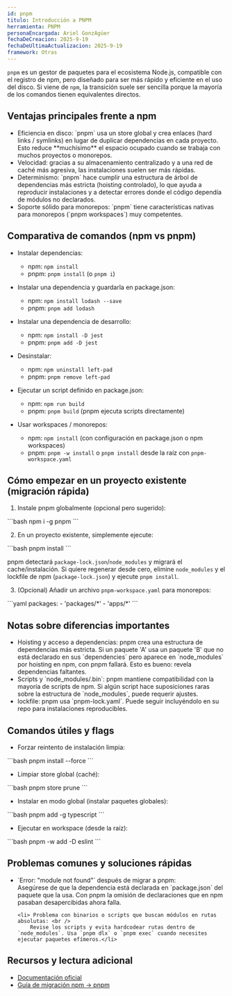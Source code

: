 ```yaml
---
id: pnpm
titulo: Introducción a PNPM
herramienta: PNPM
personaEncargada: Ariel GonzAgüer
fechaDeCreacion: 2025-9-19
fechaDeUltimaActualizacion: 2025-9-19
framework: Otras
---
```


`pnpm` es un gestor de paquetes para el ecosistema Node.js, compatible con el registro de npm, pero diseñado para ser más rápido y eficiente en el uso del disco. Si viene de `npm`, la transición suele ser sencilla porque la mayoría de los comandos tienen equivalentes directos.

## Ventajas principales frente a npm

<ul class="centered-list">
	<li>Eficiencia en disco: `pnpm` usa un store global y crea enlaces (hard links / symlinks) en lugar de duplicar dependencias en cada proyecto. Esto reduce **muchísimo** el espacio ocupado cuando se trabaja con muchos proyectos o monorepos.</li>
	<li>Velocidad: gracias a su almacenamiento centralizado y a una red de caché más agresiva, las instalaciones suelen ser más rápidas.</li>
	<li>Determinismo: `pnpm` hace cumplir una estructura de árbol de dependencias más estricta (hoisting controlado), lo que ayuda a reproducir instalaciones y a detectar errores donde el código dependía de módulos no declarados.</li>
	<li>Soporte sólido para monorepos: `pnpm` tiene características nativas para monorepos (`pnpm workspaces`) muy competentes.</li>
</ul>

## Comparativa de comandos (npm vs pnpm)

- Instalar dependencias:

	- npm: `npm install`
	- pnpm: `pnpm install` (o `pnpm i`)

- Instalar una dependencia y guardarla en package.json:

	- npm: `npm install lodash --save`
	- pnpm: `pnpm add lodash`

- Instalar una dependencia de desarrollo:

	- npm: `npm install -D jest`
	- pnpm: `pnpm add -D jest`

- Desinstalar:

	- npm: `npm uninstall left-pad`
	- pnpm: `pnpm remove left-pad`

- Ejecutar un script definido en package.json:

	- npm: `npm run build`
	- pnpm: `pnpm build` (pnpm ejecuta scripts directamente)

- Usar workspaces / monorepos:

	- npm: `npm install` (con configuración en package.json o npm workspaces)
	- pnpm: `pnpm -w install` o `pnpm install` desde la raíz con `pnpm-workspace.yaml`

## Cómo empezar en un proyecto existente (migración rápida)

1. Instale pnpm globalmente (opcional pero sugerido):

<div className="bloqueCodigo">
```bash
npm i -g pnpm
```
</div>

2. En un proyecto existente, simplemente ejecute:

<div className="bloqueCodigo">
```bash
pnpm install
```
</div>

pnpm detectará `package-lock.json`/`node_modules` y migrará el cache/instalación. Si quiere regenerar desde cero, elimine `node_modules` y el lockfile de npm (`package-lock.json`) y ejecute `pnpm install`.

3. (Opcional) Añadir un archivo `pnpm-workspace.yaml` para monorepos:

<div className="bloqueCodigo">
```yaml
packages:
	- 'packages/*'
	- 'apps/*'
```
</div>

## Notas sobre diferencias importantes

<ul class="centered-list">
	<li>Hoisting y acceso a dependencias: pnpm crea una estructura de dependencias más estricta. Si un paquete 'A' usa un paquete 'B' que no está declarado en sus `dependencies` pero aparece en `node_modules` por hoisting en npm, con pnpm fallará. Esto es bueno: revela dependencias faltantes.</li>
	<li>Scripts y `node_modules/.bin`: pnpm mantiene compatibilidad con la mayoría de scripts de npm. Si algún script hace suposiciones raras sobre la estructura de `node_modules`, puede requerir ajustes.</li>
	<li>lockfile: pnpm usa `pnpm-lock.yaml`. Puede seguir incluyéndolo en su repo para instalaciones reproducibles.</li>
</ul>

## Comandos útiles y flags

- Forzar reintento de instalación limpia:
<div className="bloqueCodigo">
```bash
pnpm install --force
```
</div>

- Limpiar store global (caché):
<div className="bloqueCodigo">
```bash
pnpm store prune
```
</div>

- Instalar en modo global (instalar paquetes globales):
<div className="bloqueCodigo">
```bash
pnpm add -g typescript
```
</div>

- Ejecutar en workspace (desde la raíz):
<div className="bloqueCodigo">
```bash
pnpm -w add -D eslint
```
</div>

## Problemas comunes y soluciones rápidas

<ul class="centered-list">
	<li> `Error: "module not found"` después de migrar a pnpm: <br />
	Asegúrese de que la dependencia está declarada en `package.json` del paquete que la usa. Con pnpm la omisión de declaraciones que en npm pasaban desapercibidas ahora falla.</li>

	<li> Problema con binarios o scripts que buscan módulos en rutas absolutas: <br />
		Revise los scripts y evita hardcodear rutas dentro de `node_modules`. Usa `pnpm dlx` o `pnpm exec` cuando necesites ejecutar paquetes efímeros.</li>
</ul>

## Recursos y lectura adicional

- [Documentación oficial](https://pnpm.io/)
- [Guía de migración npm → pnpm](https://pnpm.io/migration)
